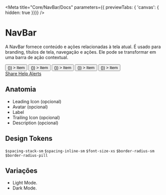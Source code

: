 
<Meta
  title="Core/NavBar/Docs"
  parameters={{ previewTabs: { 'canvas': { hidden: true }}}}
/>

# NavBar
A NavBar fornece conteúdo e ações relacionadas à tela atual. É usado para branding, títulos de tela, navegação e ações. Ele pode se transformar em uma barra de ação contextual.

<Canvas>
  <NavBar home>
    <NavBrand
      home
      backLabel="voltar"
      brandName="Datalab"
    >
      <Logo />
    </NavBrand>
    <div className="content">
      <Button
        onClick={() => {}}
      >
        Item
      </Button>
      <Button
        onClick={() => {}}
      >
        Item
      </Button>
      <Button
        onClick={() => {}}
      >
        Item
      </Button>
      <Button
        onClick={() => {}}
      >
        Item
      </Button>
      <Button
        onClick={() => {}}
      >
        Item
      </Button>
    </div>
    <div className="actions">
      <a href="#" className="color-neutral-white" ariaLabel="Share">
        <Icon
          icon="share-2"
        />
        <span className="visually-hidden">Share</span>
      </a>
      <a href="#" className="color-neutral-white" ariaLabel="Help">
        <Icon
          icon="help-circle"
        />
        <span className="visually-hidden">Help</span>
      </a>
      <a href="#" className="color-neutral-white" ariaLabel="Alerts">
        <Icon
          icon="bell"
        />
        <span className="visually-hidden">Alerts</span>
      </a>
    </div>
  </NavBar>
</Canvas>

## Anatomia
* Leading Icon (opcional)
* Avatar (opcional)
* Label
* Trailing Icon (opcional)
* Description (opcional)

## Design Tokens
`$spacing-stack-sm`
`$spacing-inline-sm`
`$font-size-xs`
`$border-radius-sm`
`$border-radius-pill`

## Variações
* Light Mode.
* Dark Mode.